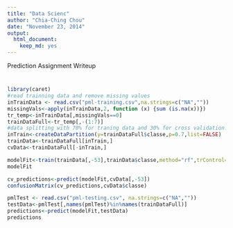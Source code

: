 ```yaml
---
title: "Data Scienc"
author: "Chia-Ching Chou"
date: "November 23, 2014"
output:
  html_document:
    keep_md: yes
---
```

Prediction Assignment Writeup

#




```r
library(caret)
#read trainning data and remove missing values
inTrainData <- read.csv("pml-training.csv",na.strings=c("NA",""))
missingVals<-apply(inTrainData,2, function (x) {sum (is.na(x))})
tr_temp<-inTrainData[,missingVals==0]
trainDataFull<-tr_temp[,-(1:7)]
#data splitting with 70% for traning data and 30% for cross validation.
inTrain<-createDataPartition(y=trainDataFull$classe,p=0.7,list=FALSE)
trainData<-trainDataFull[inTrain,]
cvData<-trainDataFull[-inTrain,]

```



```r
modelFit<-train(trainData[,-53],trainData$classe,method="rf",trControl=trainControl(method="oob",number=4,allowParallel=TRUE))
modelFit
```

```r
cv_predictions<-predict(modelFit,cvData[,-53])
confusionMatrix(cv_predictions,cvData$classe)
```

```r
pmlTest <- read.csv("pml-testing.csv", na.strings=c("NA",""))
testData<-pmlTest[,names(pmlTest)%in%names(trainDataFull)]
predictions<-predict(modelFit,testData)
predictions
```



